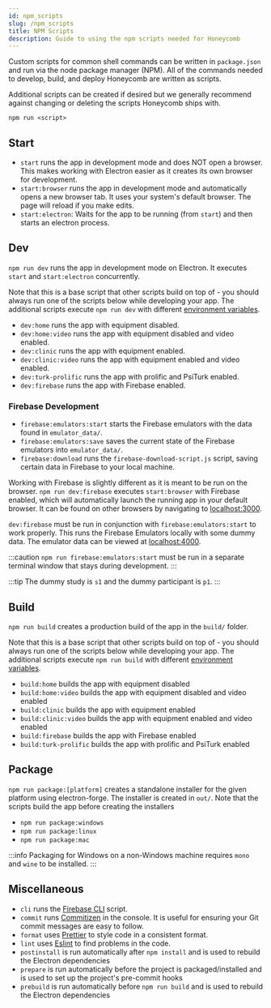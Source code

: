 ---
id: npm_scripts
slug: /npm_scripts
title: NPM Scripts
description: Guide to using the npm scripts needed for Honeycomb
---

Custom scripts for common shell commands can be written in `package.json` and run via the node package manager (NPM). All of the commands needed to develop, build, and deploy Honeycomb are written as scripts.

Additional scripts can be created if desired but we generally recommend against changing or deleting the scripts Honeycomb ships with.

```shell title="Executing an NPM Script"
npm run <script>
```

## Start

- `start` runs the app in development mode and does NOT open a browser. This makes working with Electron easier as it creates its own browser for development.
- `start:browser` runs the app in development mode and automatically opens a new browser tab. It uses your system's default browser. The page will reload if you make edits.
- `start:electron`: Waits for the app to be running (from `start`) and then starts an electron process.

## Dev

`npm run dev` runs the app in development mode on Electron. It executes `start` and `start:electron` concurrently.

Note that this is a base script that other scripts build on top of - you should always run one of the scripts below while developing your app. The additional scripts execute `npm run dev` with different [environment variables](environment_variables).

- `dev:home` runs the app with equipment disabled.
- `dev:home:video` runs the app with equipment disabled and video enabled.
- `dev:clinic` runs the app with equipment enabled.
- `dev:clinic:video` runs the app with equipment enabled and video enabled.
- `dev:turk-prolific` runs the app with prolific and PsiTurk enabled.
- `dev:firebase` runs the app with Firebase enabled.

### Firebase Development

- `firebase:emulators:start` starts the Firebase emulators with the data found in `emulator_data/`.
- `firebase:emulators:save` saves the current state of the Firebase emulators into `emulator_data/`.
- `firebase:download` runs the `firebase-download-script.js` script, saving certain data in Firebase to your local machine.

Working with Firebase is slightly different as it is meant to be run on the browser. `npm run dev:firebase` executes `start:browser` with Firebase enabled, which will automatically launch the running app in your default browser. It can be found on other browsers by navigating to [localhost:3000](https://localhost:3000).

`dev:firebase` must be run in conjunction with `firebase:emulators:start` to work properly. This runs the Firebase Emulators locally with some dummy data. The emulator data can be viewed at [localhost:4000](https://localhost:4000).

:::caution
`npm run firebase:emulators:start` must be run in a separate terminal window that stays during development.
:::

:::tip
The dummy study is `s1` and the dummy participant is `p1`.
:::

## Build

`npm run build` creates a production build of the app in the `build/` folder.

Note that this is a base script that other scripts build on top of - you should always run one of the scripts below while developing your app. The additional scripts execute `npm run build` with different [environment variables](environment_variables).

- `build:home` builds the app with equipment disabled
- `build:home:video` builds the app with equipment disabled and video enabled
- `build:clinic` builds the app with equipment enabled
- `build:clinic:video` builds the app with equipment enabled and video enabled
- `build:firebase` builds the app with Firebase enabled
- `build:turk-prolific` builds the app with prolific and PsiTurk enabled

## Package

`npm run package:[platform]` creates a standalone installer for the given platform using electron-forge. The installer is created in `out/`. Note that the scripts build the app before creating the installers

- `npm run package:windows`
- `npm run package:linux`
- `npm run package:mac`

:::info
Packaging for Windows on a non-Windows machine requires `mono` and `wine` to be installed.
:::

## Miscellaneous

- `cli` runs the [Firebase CLI](firebase#using-the-cli-script) script.
- `commit` runs [Commitizen](https://commitizen-tools.github.io/commitizen/) in the console. It is useful for ensuring your Git commit messages are easy to follow.
- `format` uses [Prettier](https://prettier.io) to style code in a consistent format.
- `lint` uses [Eslint](https://eslint.org/) to find problems in the code.
- `postinstall` is run automatically after `npm install` and is used to rebuild the Electron dependencies
- `prepare` is run automatically before the project is packaged/installed and is used to set up the project's pre-commit hooks
- `prebuild` is run automatically before `npm run build` and is used to rebuild the Electron dependencies
